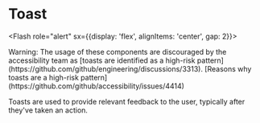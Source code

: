 
<Meta of={ToastStories} />

# Toast

<Flash role="alert" sx={{display: 'flex', alignItems: 'center', gap: 2}}>
  <AlertIcon />

  <div>
    <span>Warning: The usage of these components are discouraged by the accessibility team as [toasts are identified as a high-risk pattern](https://github.com/github/engineering/discussions/3313).</span>
    <span>[Reasons why toasts are a high-risk pattern](https://github.com/github/accessibility/issues/4414)</span>
  </div>
</Flash>

Toasts are used to provide relevant feedback to the user, typically after they've taken an action.

<Canvas of={ToastStories.ToastExample} />
